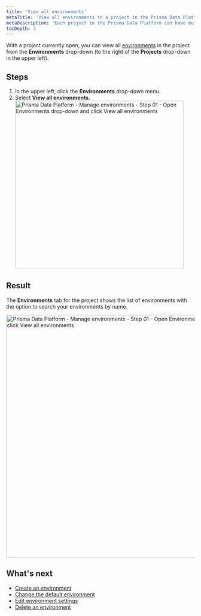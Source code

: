 ```yaml
---
title: 'View all environments'
metaTitle: 'View all environments in a project in the Prisma Data Platform'
metaDescription: 'Each project in the Prisma Data Platform can have multiple environments to separate the database development activities, such as production, staging, development, and others. You can view all environments for a project from the Environments menu that appears to the right of the Projects menu.'
tocDepth: 3
---
```


<TopBlock>

With a project currently open, you can view all [environments](/data-platform/environments) in the project from the **Environments** drop-down (to the right of the **Projects** drop-down in the upper left).

</TopBlock>

## Steps

1. In the upper left, click the **Environments** drop-down menu.
2. Select **View all environments**.
   <img
     src="https://res.cloudinary.com/prismaio/image/upload/v1667029937/docs/pdp/environments/manage-environments-01-click-environments-drop-down_mgjwun.png"
     alt="Prisma Data Platform - Manage environments - Step 01 - Open Environments drop-down and click View all environments"
     width="450px"
   />

## Result

The **Environments** tab for the project shows the list of environments with the option to search your environments by name.

<img
  src="https://res.cloudinary.com/prismaio/image/upload/v1667168653/docs/pdp/environments/manage-environments-list-of-environments_fsxw2g.png"
  alt="Prisma Data Platform - Manage environments - Step 01 - Open Environments drop-down and click View all environments"
  width="650px"
/>

## What's next

- [Create an environment](/data-platform/environments/create)
- [Change the default environment](/data-platform/environments/edit-settings/change-default-environment)
- [Edit environment settings](/data-platform/environments/edit-settings)
- [Delete an environment](/data-platform/environments/delete)
